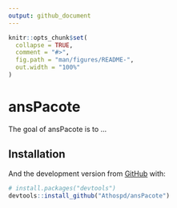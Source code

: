 ```yaml
---
output: github_document
---
```


<!-- README.md is generated from README.Rmd. Please edit that file -->

```r
knitr::opts_chunk$set(
  collapse = TRUE,
  comment = "#>",
  fig.path = "man/figures/README-",
  out.width = "100%"
)
```

# ansPacote

<!-- badges: start -->
<!-- badges: end -->

The goal of ansPacote is to ...

## Installation

And the development version from [GitHub](https://github.com/) with:

``` r
# install.packages("devtools")
devtools::install_github("Athospd/ansPacote")
```


